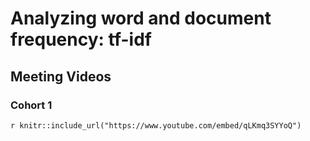 # Analyzing word and document frequency: tf-idf 

## Meeting Videos

### Cohort 1

`r knitr::include_url("https://www.youtube.com/embed/qLKmq3SYYoQ")`
